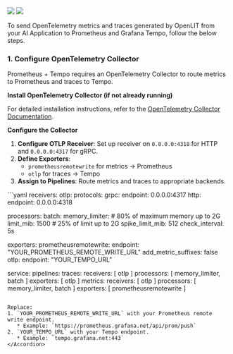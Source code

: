 <Frame>
  <img src="/images/grafana-cloud-dashboard-1.png" />
  <img src="/images/grafana-cloud-dashboard-2.png" />
</Frame>

To send OpenTelemetry metrics and traces generated by OpenLIT from your AI Application to Prometheus and Grafana Tempo, follow the below steps.

### 1. Configure OpenTelemetry Collector

Prometheus + Tempo requires an OpenTelemetry Collector to route metrics to Prometheus and traces to Tempo.

**Install OpenTelemetry Collector (if not already running)**

For detailed installation instructions, refer to the [OpenTelemetry Collector Documentation](https://opentelemetry.io/docs/collector/installation/).

**Configure the Collector**

1. **Configure OTLP Receiver**: Set up receiver on `0.0.0.0:4318` for HTTP and `0.0.0.0:4317` for gRPC.
2. **Define Exporters**: 
   - `prometheusremotewrite` for metrics → Prometheus
   - `otlp` for traces → Tempo
3. **Assign to Pipelines**: Route metrics and traces to appropriate backends.

<Accordion title="Complete Collector Configuration">
```yaml
receivers:
  otlp:
    protocols:
      grpc:
        endpoint: 0.0.0.0:4317
      http:
        endpoint: 0.0.0.0:4318

processors:
  batch:
  memory_limiter:
    # 80% of maximum memory up to 2G
    limit_mib: 1500
    # 25% of limit up to 2G
    spike_limit_mib: 512
    check_interval: 5s

exporters:
  prometheusremotewrite:
    endpoint: "YOUR_PROMETHEUS_REMOTE_WRITE_URL"
    add_metric_suffixes: false
  otlp:
    endpoint: "YOUR_TEMPO_URL"

service:
  pipelines:
    traces:
      receivers: [ otlp ]
      processors: [ memory_limiter, batch ]
      exporters: [ otlp ]
    metrics:
      receivers: [ otlp ]
      processors: [ memory_limiter, batch ]
      exporters: [ prometheusremotewrite ]
```

Replace:
1. `YOUR_PROMETHEUS_REMOTE_WRITE_URL` with your Prometheus remote write endpoint.
   * Example: `https://prometheus.grafana.net/api/prom/push`
2. `YOUR_TEMPO_URL` with your Tempo endpoint.
   * Example: `tempo.grafana.net:443`
</Accordion>
